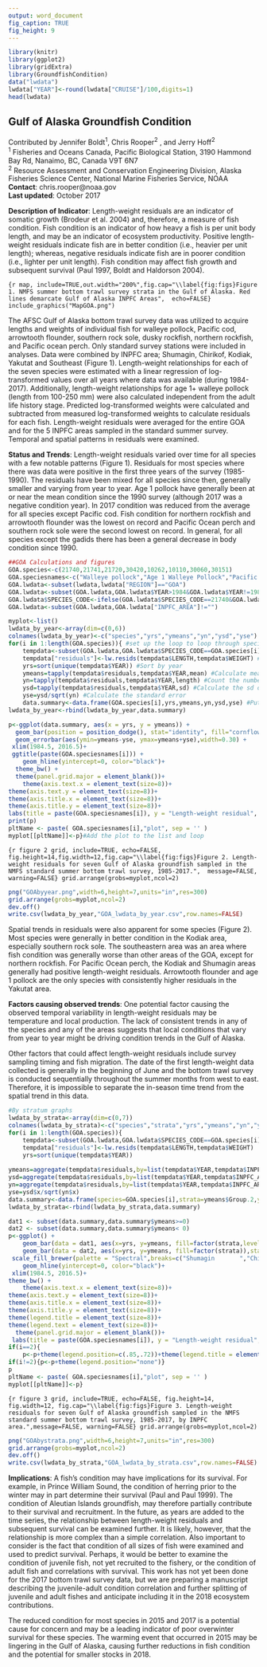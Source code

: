 ```yaml
---
output: word_document
fig_caption: TRUE
fig_height: 9
---
```


```r
library(knitr)
library(ggplot2)
library(gridExtra)
library(GroundfishCondition)
data("lwdata")
lwdata["YEAR"]<-round(lwdata["CRUISE"]/100,digits=1)
head(lwdata)

```

## Gulf of Alaska Groundfish Condition
Contributed by Jennifer Boldt^1^, Chris Rooper^2^ , and Jerry Hoff^2^   
^1^ Fisheries and Oceans Canada, Pacific Biological Station, 3190 Hammond Bay Rd, Nanaimo, BC, Canada V9T 6N7  
^2^ Resource Assessment and Conservation Engineering Division, Alaska Fisheries Science Center, National Marine Fisheries Service, NOAA  
**Contact**: chris.rooper@noaa.gov  
**Last updated**:  October 2017

**Description of Indicator**: Length-weight residuals are an indicator of somatic growth (Brodeur et al. 2004) and, therefore, a measure of fish condition. Fish condition is an indicator of how heavy a fish is per unit body length, and may be an indicator of ecosystem productivity. Positive length-weight residuals indicate fish are in better condition (i.e., heavier per unit length); whereas, negative residuals indicate fish are in poorer condition (i.e., lighter per unit length). Fish condition may affect fish growth and subsequent survival (Paul 1997, Boldt and Haldorson 2004).

```{r map, include=TRUE,out.width="200%",fig.cap="\\label{fig:figs}Figure 1. NMFS summer bottom trawl survey strata in the Gulf of Alaska. Red lines demarcate Gulf of Alaska INPFC Areas",  echo=FALSE}
include_graphics("MapGOA.png") 
```

The AFSC Gulf of Alaska bottom trawl survey data was utilized to acquire lengths and weights of individual fish for walleye pollock, Pacific cod, arrowtooth flounder, southern rock sole, dusky rockfish, northern rockfish, and Pacific ocean perch.  Only standard survey stations were included in analyses.  Data were combined by INPFC area; Shumagin, Chirikof, Kodiak, Yakutat and Southeast (Figure 1). Length-weight relationships for each of the seven species were estimated with a linear regression of log-transformed values over all years where data was available (during 1984-2017). Additionally, length-weight relationships for age 1+ walleye pollock (length from 100-250 mm) were also calculated independent from the adult life history stage. Predicted log-transformed weights were calculated and subtracted from measured log-transformed weights to calculate residuals for each fish.  Length-weight residuals were averaged for the entire GOA and for the 5 INPFC areas sampled in the standard summer survey.  Temporal and spatial patterns in residuals were examined.  

**Status and Trends**: Length-weight residuals varied over time for all species with a few notable patterns (Figure 1).  Residuals for most species where there was data were positive in the first three years of the survey (1985-1990). The residuals have been mixed for all species since then, generally smaller and varying from year to year. Age 1 pollock have generally been at or near the mean condition since the 1990 survey (although 2017 was a negative condition year). In 2017 condition was reduced from the average for all species except Pacific cod. Fish condition for northern rockfish and arrowtooth flounder was the lowest on record and Pacific Ocean perch and southern rock sole were the second lowest on record. In general, for all species except the gadids there has been a general decrease in body condition since 1990. 

```r
##GOA Calculations and figures
GOA.species<-c(21740,21741,21720,30420,10262,10110,30060,30151)
GOA.speciesnames<-c("Walleye pollock","Age 1 Walleye Pollock","Pacific cod","Northern rockfish","Southern rock sole","Arrowtooth flounder","Pacific Ocean perch","Dusky rockfish")
GOA.lwdata<-subset(lwdata,lwdata["REGION"]=="GOA")
GOA.lwdata<-subset(GOA.lwdata,GOA.lwdata$YEAR>1984&GOA.lwdata$YEAR!=1989)
GOA.lwdata$SPECIES_CODE<-ifelse(GOA.lwdata$SPECIES_CODE==21740&GOA.lwdata$LENGTH<250&GOA.lwdata$LENGTH>=100, 21741, GOA.lwdata$SPECIES_CODE)
GOA.lwdata<-subset(GOA.lwdata,GOA.lwdata["INPFC_AREA"]!="")

myplot<-list()
lwdata_by_year<-array(dim=c(0,6))
colnames(lwdata_by_year)<-c("species","yrs","ymeans","yn","ysd","yse")
for(i in 1:length(GOA.species)){ #set up the loop to loop through species
	tempdata<-subset(GOA.lwdata,GOA.lwdata$SPECIES_CODE==GOA.species[i]) #subset the data to the species of interest
	tempdata["residuals"]<-lw.resids(tempdata$LENGTH,tempdata$WEIGHT) # Use the lw.resids function to calculate the residuals
	yrs=sort(unique(tempdata$YEAR)) #Sort by year
	ymeans=tapply(tempdata$residuals,tempdata$YEAR,mean) #Calculate mean by year
	yn=tapply(tempdata$residuals,tempdata$YEAR,length) #Count the number of observations by year
	ysd=tapply(tempdata$residuals,tempdata$YEAR,sd) #Calculate the sd of the mean by year
	yse=ysd/sqrt(yn) #Calculate the standard error
	data.summary<-data.frame(GOA.species[i],yrs,ymeans,yn,ysd,yse) #Put the mean, SE and year into a data frame for plotting
lwdata_by_year<-rbind(lwdata_by_year,data.summary)

p<-ggplot(data.summary, aes(x = yrs, y = ymeans)) +  
  geom_bar(position = position_dodge(), stat="identity", fill="cornflowerblue",col="black", width=1) + 
  geom_errorbar(aes(ymin=ymeans-yse, ymax=ymeans+yse),width=0.30) +
 xlim(1984.5, 2016.5)+
 ggtitle(paste(GOA.speciesnames[i])) + 
	geom_hline(yintercept=0, color="black")+
  theme_bw() +
  theme(panel.grid.major = element_blank())+
	theme(axis.text.x = element_text(size=8))+
theme(axis.text.y = element_text(size=8))+
theme(axis.title.x = element_text(size=8))+
theme(axis.title.y = element_text(size=8))+
labs(title = paste(GOA.speciesnames[i]), y = "Length-weight residual", x = "Year")
print(p)
pltName <- paste( GOA.speciesnames[i],"plot", sep = '' )
myplot[[pltName]]<-p}#Add the plot to the list and loop

```

```{r figure 2 grid, include=TRUE, echo=FALSE, fig.height=14,fig.width=12,fig.cap="\\label{fig:figs}Figure 2. Length-weight residuals for seven Gulf of Alaska groundfish sampled in the NMFS standard summer bottom trawl survey, 1985-2017.",  message=FALSE, warning=FALSE}
grid.arrange(grobs=myplot,ncol=2)
```

```r
png("GOAbyyear.png",width=6,height=7,units="in",res=300)
grid.arrange(grobs=myplot,ncol=2)
dev.off()
write.csv(lwdata_by_year,"GOA_lwdata_by_year.csv",row.names=FALSE)
```

Spatial trends in residuals were also apparent for some species (Figure 2).  Most species were generally in better condition in the Kodiak area, especially southern rock sole. The southeastern area was an area where fish condition was generally worse than other areas of the GOA, except for northern rockfish. For Pacific Ocean perch, the Kodiak and Shumagin areas generally had positive length-weight residuals. Arrowtooth flounder and age 1 pollock are the only species with consistently higher residuals in the Yakutat area.

**Factors causing observed trends**: One potential factor causing the observed temporal variability in length-weight residuals may be temperature and local production. The lack of consistent trends in any of the species and any of the areas suggests that local conditions that vary from year to year might be driving condition trends in the Gulf of Alaska.

Other factors that could affect length-weight residuals include survey sampling timing and fish migration.  The date of the first length-weight data collected is generally in the beginning of June and the bottom trawl survey is conducted sequentially throughout the summer months from west to east. Therefore, it is impossible to separate the in-season time trend from the spatial trend in this data. 

```r
#By stratum graphs
lwdata_by_strata<-array(dim=c(0,7))
colnames(lwdata_by_strata)<-c("species","strata","yrs","ymeans","yn","ysd","yse")
for(i in 1:length(GOA.species)){
	tempdata<-subset(GOA.lwdata,GOA.lwdata$SPECIES_CODE==GOA.species[i])
	tempdata["residuals"]<-lw.resids(tempdata$LENGTH,tempdata$WEIGHT)
	yrs=sort(unique(tempdata$YEAR))
	
ymeans=aggregate(tempdata$residuals,by=list(tempdata$YEAR,tempdata$INPFC_AREA),mean)
ysd=aggregate(tempdata$residuals,by=list(tempdata$YEAR,tempdata$INPFC_AREA),sd)
yn=aggregate(tempdata$residuals,by=list(tempdata$YEAR,tempdata$INPFC_AREA),length)
yse=ysd$x/sqrt(yn$x)
data.summary<-data.frame(species=GOA.species[i],strata=ymeans$Group.2,yrs=ymeans$Group.1,ymeans=ymeans$x,yn=yn$x,ysd=ysd$x,yse=yse)
lwdata_by_strata<-rbind(lwdata_by_strata,data.summary)

dat1 <- subset(data.summary,data.summary$ymeans>=0)
dat2 <- subset(data.summary,data.summary$ymeans< 0)
p<-ggplot() +
	geom_bar(data = dat1, aes(x=yrs, y=ymeans, fill=factor(strata,levels=c("Shumagin       ","Chirikof       ","Kodiak         ","Yakutat        ","Southeastern   "))),stat = "identity",col="black",width=1) +
    geom_bar(data = dat2, aes(x=yrs, y=ymeans, fill=factor(strata)),stat = "identity",col="black",width=1)+
 scale_fill_brewer(palette = "Spectral",breaks=c("Shumagin       ","Chirikof       ","Kodiak         ","Yakutat        ","Southeastern   "))+
	geom_hline(yintercept=0, color="black")+
 xlim(1984.5, 2016.5)+
theme_bw() +
	theme(axis.text.x = element_text(size=8))+
theme(axis.text.y = element_text(size=8))+
theme(axis.title.x = element_text(size=8))+
theme(axis.title.y = element_text(size=8))+
theme(legend.title = element_text(size=8))+
theme(legend.text = element_text(size=8))+
  theme(panel.grid.major = element_blank())+
 labs(title = paste(GOA.speciesnames[i]), y = "Length-weight residual", x = "Year", fill = "")
if(i==2){
    p<-p+theme(legend.position=c(.85,.72))+theme(legend.title = element_blank())+theme(legend.text = element_text(size = 8))}
if(i!=2){p<-p+theme(legend.position="none")}
p
pltName <- paste( GOA.speciesnames[i],"plot", sep = '' )
myplot[[pltName]]<-p}

```

```{r figure 3 grid, include=TRUE, echo=FALSE, fig.height=14, fig.width=12, fig.cap="\\label{fig:figs}Figure 3. Length-weight residuals for seven Gulf of Alaska groundfish sampled in the NMFS standard summer bottom trawl survey, 1985-2017, by INPFC area.",message=FALSE, warning=FALSE}
grid.arrange(grobs=myplot,ncol=2)
```

```r
png("GOAbystrata.png",width=6,height=7,units="in",res=300)
grid.arrange(grobs=myplot,ncol=2)
dev.off()
write.csv(lwdata_by_strata,"GOA_lwdata_by_strata.csv",row.names=FALSE)
```

**Implications**: A fish's condition may have implications for its survival.  For example, in Prince William Sound, the condition of herring prior to the winter may in part determine their survival (Paul and Paul 1999).  The condition of Aleutian Islands groundfish, may therefore partially contribute to their survival and recruitment. In the future, as years are added to the time series, the relationship between length-weight residuals and subsequent survival can be examined further.  It is likely, however, that the relationship is more complex than a simple correlation.  Also important to consider is the fact that condition of all sizes of fish were examined and used to predict survival.  Perhaps, it would be better to examine the condition of juvenile fish, not yet recruited to the fishery, or the condition of adult fish and correlations with survival.  This work has not yet been done for the 2017 bottom trawl survey data, but we are preparing a manuscript describing the juvenile-adult condition correlation and further splitting of juvenile and adult fishes and anticipate including it in the 2018 ecosystem contributions.


The reduced condition for most species in 2015 and 2017 is a potential cause for concern and may be a leading indicator of poor overwinter survival for these species. The warming event that occurred in 2015 may be lingering in the Gulf of Alaska, causing further reductions in fish condition and the potential for smaller stocks in 2018. 